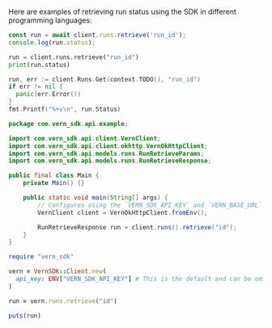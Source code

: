 Here are examples of retrieving run status using the SDK in different programming languages:

<CodeGroup>

```typescript JavaScript
const run = await client.runs.retrieve('run_id');
console.log(run.status);
```

```python Python
run = client.runs.retrieve("run_id")
print(run.status)
```

```go Go
run, err := client.Runs.Get(context.TODO(), "run_id")
if err != nil {
  panic(err.Error())
}
fmt.Printf("%+v\n", run.Status)
```

```java Java
package com.vern_sdk.api.example;

import com.vern_sdk.api.client.VernClient;
import com.vern_sdk.api.client.okhttp.VernOkHttpClient;
import com.vern_sdk.api.models.runs.RunRetrieveParams;
import com.vern_sdk.api.models.runs.RunRetrieveResponse;

public final class Main {
    private Main() {}

    public static void main(String[] args) {
        // Configures using the `VERN_SDK_API_KEY` and `VERN_BASE_URL` environment variables
        VernClient client = VernOkHttpClient.fromEnv();

        RunRetrieveResponse run = client.runs().retrieve("id");
    }
}
```

```ruby Ruby
require "vern_sdk"

vern = VernSDK::Client.new(
  api_key: ENV["VERN_SDK_API_KEY"] # This is the default and can be omitted
)

run = vern.runs.retrieve("id")

puts(run)
```

</CodeGroup> 